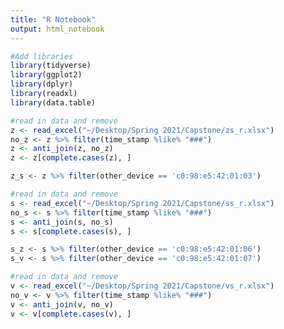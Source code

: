 ```yaml
---
title: "R Notebook"
output: html_notebook
---
```

```r
#Add libraries
library(tidyverse)
library(ggplot2)
library(dplyr)
library(readxl)
library(data.table)
```

```r
#read in data and remove 
z <- read_excel("~/Desktop/Spring 2021/Capstone/zs_r.xlsx")
no_z <- z %>% filter(time_stamp %like% "###")
z <- anti_join(z, no_z)
z <- z[complete.cases(z), ]
```


```r
z_s <- z %>% filter(other_device == 'c0:98:e5:42:01:03')
```



```r
#read in data and remove 
s <- read_excel("~/Desktop/Spring 2021/Capstone/ss_r.xlsx")
no_s <- s %>% filter(time_stamp %like% "###")
s <- anti_join(s, no_s)
s <- s[complete.cases(s), ]
```


```r
s_z <- s %>% filter(other_device == 'c0:98:e5:42:01:06')
s_v <- s %>% filter(other_device == 'c0:98:e5:42:01:07')
```


```r
#read in data and remove 
v <- read_excel("~/Desktop/Spring 2021/Capstone/vs_r.xlsx")
no_v <- v %>% filter(time_stamp %like% "###")
v <- anti_join(v, no_v)
v <- v[complete.cases(v), ]
```

